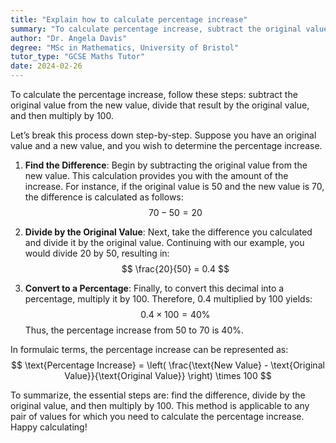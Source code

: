 ```yaml
---
title: "Explain how to calculate percentage increase"
summary: "To calculate percentage increase, subtract the original value from the new value, divide the result by the original value, and multiply by 100."
author: "Dr. Angela Davis"
degree: "MSc in Mathematics, University of Bristol"
tutor_type: "GCSE Maths Tutor"
date: 2024-02-26
---
```


To calculate the percentage increase, follow these steps: subtract the original value from the new value, divide that result by the original value, and then multiply by $100$.

Let’s break this process down step-by-step. Suppose you have an original value and a new value, and you wish to determine the percentage increase.

1. **Find the Difference**: Begin by subtracting the original value from the new value. This calculation provides you with the amount of the increase. For instance, if the original value is $50$ and the new value is $70$, the difference is calculated as follows:
   $$ 70 - 50 = 20 $$

2. **Divide by the Original Value**: Next, take the difference you calculated and divide it by the original value. Continuing with our example, you would divide $20$ by $50$, resulting in:
   $$ \frac{20}{50} = 0.4 $$

3. **Convert to a Percentage**: Finally, to convert this decimal into a percentage, multiply it by $100$. Therefore, $0.4$ multiplied by $100$ yields:
   $$ 0.4 \times 100 = 40\% $$ 
   Thus, the percentage increase from $50$ to $70$ is $40\%$.

In formulaic terms, the percentage increase can be represented as:
$$ \text{Percentage Increase} = \left( \frac{\text{New Value} - \text{Original Value}}{\text{Original Value}} \right) \times 100 $$

To summarize, the essential steps are: find the difference, divide by the original value, and then multiply by $100$. This method is applicable to any pair of values for which you need to calculate the percentage increase. Happy calculating!
    